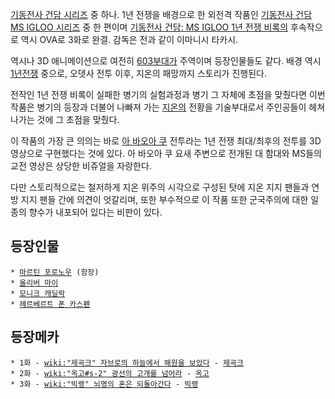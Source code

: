 [[기동전사 건담 시리즈]] 중 하나. 1년 전쟁을 배경으로 한 외전격 작품인 [[기동전사 건담 MS IGLOO 시리즈]] 중 한 편이며 [[기동전사 건담: MS IGLOO 1년 전쟁 비록]]의 후속작으로 역시 OVA로 3화로 완결. 감독은 전과 같이 이마니시 타카시.

역시나 3D 애니메이션으로 여전히 [[603부대]]가 주역이며 등장인물들도 같다. 배경 역시 [[1년전쟁]] 중으로, 오뎃사 전투 이후, 지온의 패망까지 스토리가 진행된다.

전작인 1년 전쟁 비록이 실패한 병기의 실험과정과 병기 그 자체에 초점을 맞췄다면 이번 작품은 병기의 등장과 더불어 나빠져 가는 [[지온]]의 전황을 기술부대로서 주인공들이 헤쳐나가는 것에 그 초점을 맞췄다.

이 작품의 가장 큰 의의는 바로 [[아 바오아 쿠]] 전투라는 1년 전쟁 최대/최후의 전투를 3D 영상으로 구현했다는 것에 있다. 아 바오아 쿠 요새 주변으로 전개된 대 함대와 MS들의 교전 영상은 상당한 비쥬얼을 자랑한다.

다만 스토리적으로는 철저하게 지온 위주의 시각으로 구성된 탓에 지온 지지 팬들과 연방 지지 팬들 간에 의견이 엇갈리며, 또한 부수적으로 이 작품 또한 군국주의에 대한 일종의 향수가 내포되어 있다는 비판이 있다.

== 등장인물 ==
 * [[마르틴 포로노우]] (함장)
 * [[올리버 마이]]
 * [[모니크 캐딜락]]
 * [[헤르베르트 폰 카스펜]]

== 등장메카 ==
 * 1화 - [[wiki:"제곡크" 자브로의 하늘에서 해원을 보았다]] - [[제곡크]]
 * 2화 - [[wiki:"옥고#s-2" 광선의 고개를 넘어라]] - [[옥고]]
 * 3화 - [[wiki:"빅랭" 뇌명의 혼은 되돌아간다]] - [[빅랭]]
